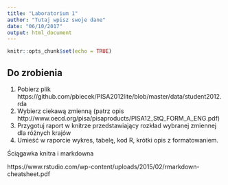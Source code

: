 ```yaml
---
title: "Laboratorium 1"
author: "Tutaj wpisz swoje dane"
date: "06/10/2017"
output: html_document
---
```


```r
knitr::opts_chunk$set(echo = TRUE)
```

## Do zrobienia

1. Pobierz plik https://github.com/pbiecek/PISA2012lite/blob/master/data/student2012.rda
2. Wybierz ciekawą zmienną (patrz opis http://www.oecd.org/pisa/pisaproducts/PISA12_StQ_FORM_A_ENG.pdf)
3. Przygotuj raport w knitrze przedstawiający rozkład wybranej zmiennej dla różnych krajów
4. Umieść w raporcie wykres, tabelę, kod R, krótki opis z formatowaniem.

Ściągawka knitra i markdowna

https://www.rstudio.com/wp-content/uploads/2015/02/rmarkdown-cheatsheet.pdf
